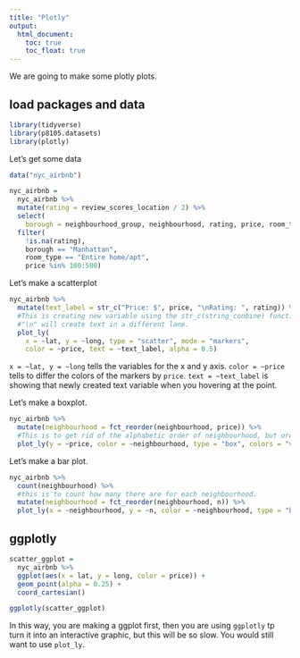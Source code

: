 ```yaml
---
title: "Plotly"
output: 
  html_document:
    toc: true
    toc_float: true
---
```



We are going to make some plotly plots. 

## load packages and data

```r
library(tidyverse)
library(p8105.datasets)
library(plotly)
```

Let's get some data

```r
data("nyc_airbnb")

nyc_airbnb = 
  nyc_airbnb %>% 
  mutate(rating = review_scores_location / 2) %>%
  select(
    borough = neighbourhood_group, neighbourhood, rating, price, room_type, lat, long) %>%
  filter(
    !is.na(rating), 
    borough == "Manhattan",
    room_type == "Entire home/apt",
    price %in% 100:500)
```

Let's make a scatterplot

```r
nyc_airbnb %>%
  mutate(text_label = str_c("Price: $", price, "\nRating: ", rating)) %>% 
  #This is creating new variable using the str_c(string_conbine) function to combine variables together as a text option. eg. "Price: $165\nRating: 4.5"
  #"\n" will create text in a different lane. 
  plot_ly(
    x = ~lat, y = ~long, type = "scatter", mode = "markers",
    color = ~price, text = ~text_label, alpha = 0.5)
```
`x = ~lat, y = ~long` tells the variables for the x and y axis. 
`color = ~price` tells to differ the colors of the markers by `price`. 
`text = ~text_label` is showing that newly created text variable when you hovering at the point. 

Let's make a boxplot. 
```r
nyc_airbnb %>% 
  mutate(neighbourhood = fct_reorder(neighbourhood, price)) %>% 
  #This is to get rid of the alphabetic order of neighbourhood, but order it according to "price" instead. 
  plot_ly(y = ~price, color = ~neighbourhood, type = "box", colors = "viridis")
```


Let's make a bar plot. 
```r
nyc_airbnb %>% 
  count(neighbourhood) %>% 
  #this is to count how many there are for each neighbourhood. 
  mutate(neighbourhood = fct_reorder(neighbourhood, n)) %>% 
  plot_ly(x = ~neighbourhood, y = ~n, color = ~neighbourhood, type = "bar", colors = "viridis")
```


## ggplotly
```r
scatter_ggplot = 
  nyc_airbnb %>%
  ggplot(aes(x = lat, y = long, color = price)) +
  geom_point(alpha = 0.25) +
  coord_cartesian()

ggplotly(scatter_ggplot)
```

In this way, you are making a ggplot first, then you are using `ggplotly` tp turn it into an interactive graphic, but this will be so slow. You would still want to use `plot_ly`. 